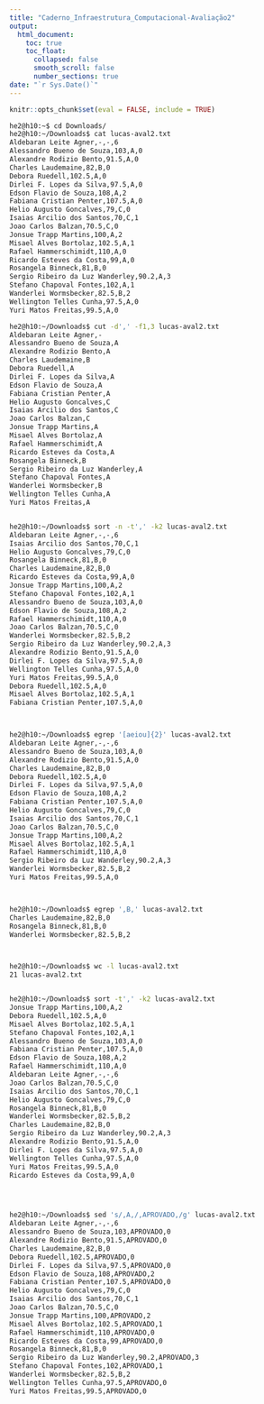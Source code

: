 ```yaml
---
title: "Caderno_Infraestrutura_Computacional-Avaliação2"
output:
  html_document:
    toc: true
    toc_float:
      collapsed: false
      smooth_scroll: false
      number_sections: true
date: "`r Sys.Date()`"
---
```


```r
knitr::opts_chunk$set(eval = FALSE, include = TRUE)
```


```bash
he2@h10:~$ cd Downloads/
he2@h10:~/Downloads$ cat lucas-aval2.txt 
Aldebaran Leite Agner,-,-,6
Alessandro Bueno de Souza,103,A,0
Alexandre Rodizio Bento,91.5,A,0
Charles Laudemaine,82,B,0
Debora Ruedell,102.5,A,0
Dirlei F. Lopes da Silva,97.5,A,0
Edson Flavio de Souza,108,A,2
Fabiana Cristian Penter,107.5,A,0
Helio Augusto Goncalves,79,C,0
Isaias Arcilio dos Santos,70,C,1
Joao Carlos Balzan,70.5,C,0
Jonsue Trapp Martins,100,A,2
Misael Alves Bortolaz,102.5,A,1
Rafael Hammerschimidt,110,A,0
Ricardo Esteves da Costa,99,A,0
Rosangela Binneck,81,B,0
Sergio Ribeiro da Luz Wanderley,90.2,A,3
Stefano Chapoval Fontes,102,A,1
Wanderlei Wormsbecker,82.5,B,2
Wellington Telles Cunha,97.5,A,0
Yuri Matos Freitas,99.5,A,0
```




```bash
he2@h10:~/Downloads$ cut -d',' -f1,3 lucas-aval2.txt 
Aldebaran Leite Agner,-
Alessandro Bueno de Souza,A
Alexandre Rodizio Bento,A
Charles Laudemaine,B
Debora Ruedell,A
Dirlei F. Lopes da Silva,A
Edson Flavio de Souza,A
Fabiana Cristian Penter,A
Helio Augusto Goncalves,C
Isaias Arcilio dos Santos,C
Joao Carlos Balzan,C
Jonsue Trapp Martins,A
Misael Alves Bortolaz,A
Rafael Hammerschimidt,A
Ricardo Esteves da Costa,A
Rosangela Binneck,B
Sergio Ribeiro da Luz Wanderley,A
Stefano Chapoval Fontes,A
Wanderlei Wormsbecker,B
Wellington Telles Cunha,A
Yuri Matos Freitas,A


he2@h10:~/Downloads$ sort -n -t',' -k2 lucas-aval2.txt 
Aldebaran Leite Agner,-,-,6
Isaias Arcilio dos Santos,70,C,1
Helio Augusto Goncalves,79,C,0
Rosangela Binneck,81,B,0
Charles Laudemaine,82,B,0
Ricardo Esteves da Costa,99,A,0
Jonsue Trapp Martins,100,A,2
Stefano Chapoval Fontes,102,A,1
Alessandro Bueno de Souza,103,A,0
Edson Flavio de Souza,108,A,2
Rafael Hammerschimidt,110,A,0
Joao Carlos Balzan,70.5,C,0
Wanderlei Wormsbecker,82.5,B,2
Sergio Ribeiro da Luz Wanderley,90.2,A,3
Alexandre Rodizio Bento,91.5,A,0
Dirlei F. Lopes da Silva,97.5,A,0
Wellington Telles Cunha,97.5,A,0
Yuri Matos Freitas,99.5,A,0
Debora Ruedell,102.5,A,0
Misael Alves Bortolaz,102.5,A,1
Fabiana Cristian Penter,107.5,A,0



he2@h10:~/Downloads$ egrep '[aeiou]{2}' lucas-aval2.txt 
Aldebaran Leite Agner,-,-,6
Alessandro Bueno de Souza,103,A,0
Alexandre Rodizio Bento,91.5,A,0
Charles Laudemaine,82,B,0
Debora Ruedell,102.5,A,0
Dirlei F. Lopes da Silva,97.5,A,0
Edson Flavio de Souza,108,A,2
Fabiana Cristian Penter,107.5,A,0
Helio Augusto Goncalves,79,C,0
Isaias Arcilio dos Santos,70,C,1
Joao Carlos Balzan,70.5,C,0
Jonsue Trapp Martins,100,A,2
Misael Alves Bortolaz,102.5,A,1
Rafael Hammerschimidt,110,A,0
Sergio Ribeiro da Luz Wanderley,90.2,A,3
Wanderlei Wormsbecker,82.5,B,2
Yuri Matos Freitas,99.5,A,0



he2@h10:~/Downloads$ egrep ',B,' lucas-aval2.txt 
Charles Laudemaine,82,B,0
Rosangela Binneck,81,B,0
Wanderlei Wormsbecker,82.5,B,2



he2@h10:~/Downloads$ wc -l lucas-aval2.txt 
21 lucas-aval2.txt


he2@h10:~/Downloads$ sort -t',' -k2 lucas-aval2.txt 
Jonsue Trapp Martins,100,A,2
Debora Ruedell,102.5,A,0
Misael Alves Bortolaz,102.5,A,1
Stefano Chapoval Fontes,102,A,1
Alessandro Bueno de Souza,103,A,0
Fabiana Cristian Penter,107.5,A,0
Edson Flavio de Souza,108,A,2
Rafael Hammerschimidt,110,A,0
Aldebaran Leite Agner,-,-,6
Joao Carlos Balzan,70.5,C,0
Isaias Arcilio dos Santos,70,C,1
Helio Augusto Goncalves,79,C,0
Rosangela Binneck,81,B,0
Wanderlei Wormsbecker,82.5,B,2
Charles Laudemaine,82,B,0
Sergio Ribeiro da Luz Wanderley,90.2,A,3
Alexandre Rodizio Bento,91.5,A,0
Dirlei F. Lopes da Silva,97.5,A,0
Wellington Telles Cunha,97.5,A,0
Yuri Matos Freitas,99.5,A,0
Ricardo Esteves da Costa,99,A,0




he2@h10:~/Downloads$ sed 's/,A,/,APROVADO,/g' lucas-aval2.txt 
Aldebaran Leite Agner,-,-,6
Alessandro Bueno de Souza,103,APROVADO,0
Alexandre Rodizio Bento,91.5,APROVADO,0
Charles Laudemaine,82,B,0
Debora Ruedell,102.5,APROVADO,0
Dirlei F. Lopes da Silva,97.5,APROVADO,0
Edson Flavio de Souza,108,APROVADO,2
Fabiana Cristian Penter,107.5,APROVADO,0
Helio Augusto Goncalves,79,C,0
Isaias Arcilio dos Santos,70,C,1
Joao Carlos Balzan,70.5,C,0
Jonsue Trapp Martins,100,APROVADO,2
Misael Alves Bortolaz,102.5,APROVADO,1
Rafael Hammerschimidt,110,APROVADO,0
Ricardo Esteves da Costa,99,APROVADO,0
Rosangela Binneck,81,B,0
Sergio Ribeiro da Luz Wanderley,90.2,APROVADO,3
Stefano Chapoval Fontes,102,APROVADO,1
Wanderlei Wormsbecker,82.5,B,2
Wellington Telles Cunha,97.5,APROVADO,0
Yuri Matos Freitas,99.5,APROVADO,0







```

